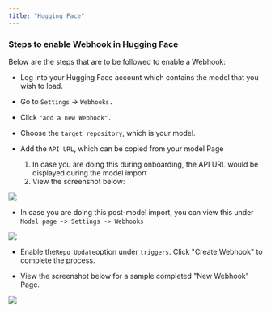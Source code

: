 ```yaml
---
title: "Hugging Face"
---
```


### Steps to enable Webhook in Hugging Face

Below are the steps that are to be followed to enable a Webhook:

* Log into your Hugging Face account which contains the model that you wish to load.

* Go to `Settings` \-> `Webhooks.`

* Click `"add a new Webhook".`

* Choose the `target repository`, which is your model.

* Add the `API URL`, which can be copied from your model Page  
   1.  In case you are doing this during onboarding, the API URL would be displayed during the model import  
   2.  View the screenshot below:

![](/images/hugging-face1.png)

* In case you are doing this post-model import, you can view this under `Model page -> Settings -> Webhooks`

![](/images/hugging-face2.png)

* Enable the` Repo Update `option under `triggers`. Click "Create Webhook" to complete the process.

* View the screenshot below for a sample completed "New Webhook" Page.


![](/images/hugging-face3.png)


